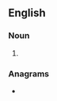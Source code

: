 {{also|put outs|put-outs}}
==English==

===Noun===
{{head|en|noun plural form}}

# {{plural of|putout|lang=en}}

===Anagrams===
* {{anagrams|en|a=opsttuu|outputs|puts out}}